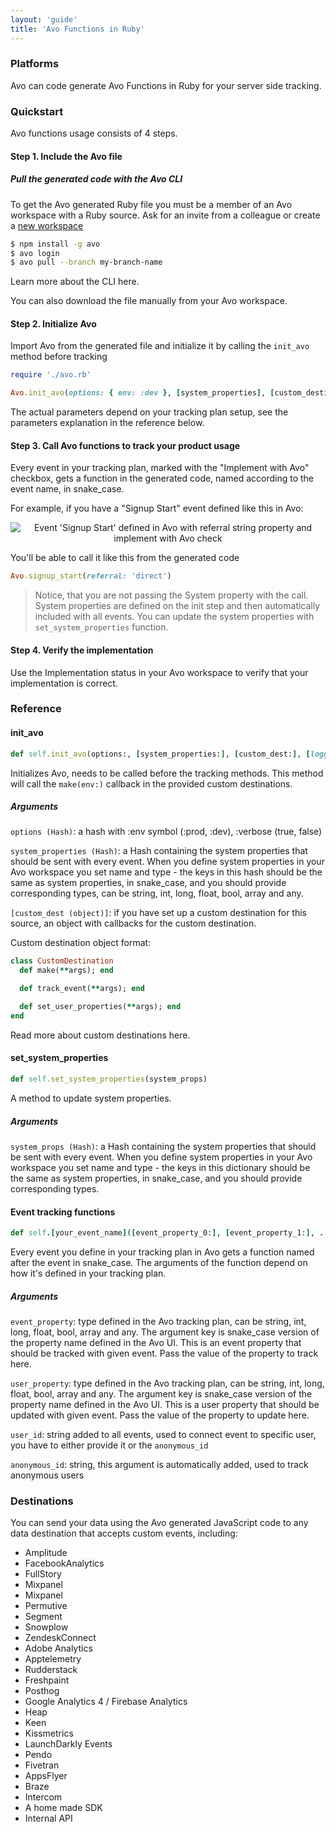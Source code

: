 ```yaml
---
layout: 'guide'
title: 'Avo Functions in Ruby'
---
```



### Platforms

Avo can code generate Avo Functions in Ruby for your server side tracking.

### Quickstart

Avo functions usage consists of 4 steps.

[//]: # (TODO For future: Here we can add link to the "Type safe code & unit tests" docs section when that's ready, something like:)
[//]: # 'TODO Learn more about how Avo Functions can help decrease time spent on implementing analytics and increase data reliability in this guide.'

#### Step 1. Include the Avo file

##### Pull the generated code with the Avo CLI

To get the Avo generated Ruby file you must be a member of an Avo workspace with a Ruby source. Ask for an invite from a colleague or create a <a href="https://avo.app/onboarding" target="_blank">new workspace</a>

```bash
$ npm install -g avo
$ avo login
$ avo pull --branch my-branch-name
```

Learn more about <Link passHref href="/implementation/cli"><a>the CLI here</a></Link>.

You can also <Link passHref href="/explore-tracking-plan/download-or-copy-avo-file-manually"><a>download the file manually</a></Link> from your Avo workspace.

#### Step 2. Initialize Avo

Import Avo from the generated file and initialize it by calling the `init_avo` method before tracking

```ruby
require './avo.rb'

Avo.init_avo(options: { env: :dev }, [system_properties], [custom_destination])
```

The actual parameters depend on your tracking plan setup, see the parameters explanation in <Link passHref href="/implementation/reference/python#init_avo"><a>the reference below</a></Link>.

#### Step 3. Call Avo functions to track your product usage

Every event in your tracking plan, marked with the "Implement with Avo" checkbox, gets a function in the generated code, named according to the event name, in snake_case.

[//]: # 'TODO Future: Add link here to the "Implement with Avo" doc in "Tracking Plan Management"'

For example, if you have a "Signup Start" event defined like this in Avo:

<center style={{ marginBottom: 16 + 'px' }}>
  <img
    style={{ height: 600 + 'px' }}
    src={require('../../../images/signup-start-ui.png')}
    alt="Event 'Signup Start' defined in Avo with referral string property and implement with Avo check"
  />
</center>

You'll be able to call it like this from the generated code

```ruby
Avo.signup_start(referral: 'direct')
```

> Notice, that you are not passing the System property with the call. System properties are defined on the init step and then automatically included with all events.
> You can update the system properties with `set_system_properties` function.

#### Step 4. Verify the implementation

Use the <Link passHref href="/workspace/tracking-plan/implementation-status"><a>Implementation status</a></Link> in your Avo workspace to verify that your implementation is correct.

### Reference

#### init_avo

```ruby
def self.init_avo(options:, [system_properties:], [custom_dest:], [logger: nil])
```

Initializes Avo, needs to be called before the tracking methods. This method will call the `make(env:)` callback in the provided custom destinations.

##### Arguments

`options (Hash)`: a hash with :env symbol (:prod, :dev), :verbose (true, false)

`system_properties (Hash)`: a Hash containing the system properties that should be sent with every event.
When you define system properties in your Avo workspace you set name and type - the keys in this hash should be the same as system properties, in snake_case, and you should provide corresponding types, can be string, int, long, float, bool, array and any.

`[custom_dest (object)]`: if you have set up a custom destination for this source, an object with callbacks for the custom destination.

Custom destination object format:

```ruby
class CustomDestination
  def make(**args); end

  def track_event(**args); end

  def set_user_properties(**args); end
end

```

Read more about custom destinations <Link passHref href="/implementation/start-custom-destination"><a>here</a></Link>.

[//]: # 'TODO: Find examples of Ruby custom destinations for each analytics destination in <Link passHref href="/implementation/destinations"><a>this section</a></Link>.'

#### set_system_properties

```ruby
def self.set_system_properties(system_props)
```

A method to update system properties.

##### Arguments

`system_props (Hash)`: a Hash containing the system properties that should be sent with every event.
When you define system properties in your Avo workspace you set name and type - the keys in this dictionary should be the same as system properties, in snake_case, and you should provide corresponding types.

#### Event tracking functions

```ruby
def self.[your_event_name]([event_property_0:], [event_property_1:], ..., [user_property_0:], [user_property_1:], ..., [user_Id:], [anonymous_id:] })
```

Every event you define in your tracking plan in Avo gets a function named after the event in snake_case. The arguments of the function depend on how it's defined in your tracking plan.

##### Arguments

`event_property`: type defined in the Avo tracking plan, can be string, int, long, float, bool, array and any. The argument key is snake_case version of the property name defined in the Avo UI.
This is an event property that should be tracked with given event. Pass the value of the property to track here.

`user_property`: type defined in the Avo tracking plan, can be string, int, long, float, bool, array and any. The argument key is snake_case version of the property name defined in the Avo UI.
This is a user property that should be updated with given event. Pass the value of the property to update here.

`user_id`: string
added to all events, used to connect event to specific user, you have to either provide it or the `anonymous_id`

`anonymous_id`: string, this argument is automatically added, used to track anonymous users

### Destinations

You can send your data using the Avo generated JavaScript code to any data destination that accepts custom events, including:

- Amplitude
- FacebookAnalytics
- FullStory
- Mixpanel
- Mixpanel
- Permutive
- Segment
- Snowplow
- ZendeskConnect
- Adobe Analytics
- Apptelemetry
- Rudderstack
- Freshpaint
- Posthog
- Google Analytics 4 / Firebase Analytics
- Heap
- Keen
- Kissmetrics
- LaunchDarkly Events
- Pendo
- Fivetran
- AppsFlyer
- Braze
- Intercom
- A home made SDK
- Internal API
